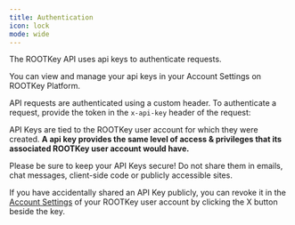 ```yaml
---
title: Authentication
icon: lock
mode: wide
---
```


The ROOTKey API uses api keys to authenticate requests.

You can view and manage your api keys in your Account Settings on ROOTKey Platform.

API requests are authenticated using a custom header. To authenticate a request, provide the token in the `x-api-key` header of the request:

API Keys are tied to the ROOTKey user account for which they were created. **A api key provides the same level of access & privileges that its associated ROOTKey user account would have.**

<Warning>
Please be sure to keep your API Keys secure! Do not share them in emails, chat messages, client-side code or publicly accessible sites.

If you have accidentally shared an API Key publicly, you can revoke it in the [Account Settings](https://platform.rootkey.ai/settings) of your ROOTKey user account by clicking the X button beside the key.
</Warning>